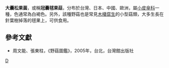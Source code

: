 {{Speciesbox 
| taxon =  Strobilurus stephanocystis
| image = 2010-01-01 Strobilurus stephanocystis (Kühner & Romagn. ex Hora) Singer 72162.jpg
| authority = (Hora) Sing.
}}

'''大囊松果菌'''，或稱'''冠囊毬果菇'''，分布於台灣、日本、中國、歐洲，屬[[小皮傘科|小皮傘科]]一種，色通常為白褐色。另外，該種野菇也是常見[[木棲腐生|木棲腐生]]的小型菇類，大多生長在針葉樹掉落的毬果上，可供食用。

==參考文獻==
*周文能、張東柱，《野菇圖鑑》，2005年，台北，台灣館出版社
{{Taxonbar|from=Q10690274}}

[[Category:球果伞属|D]]